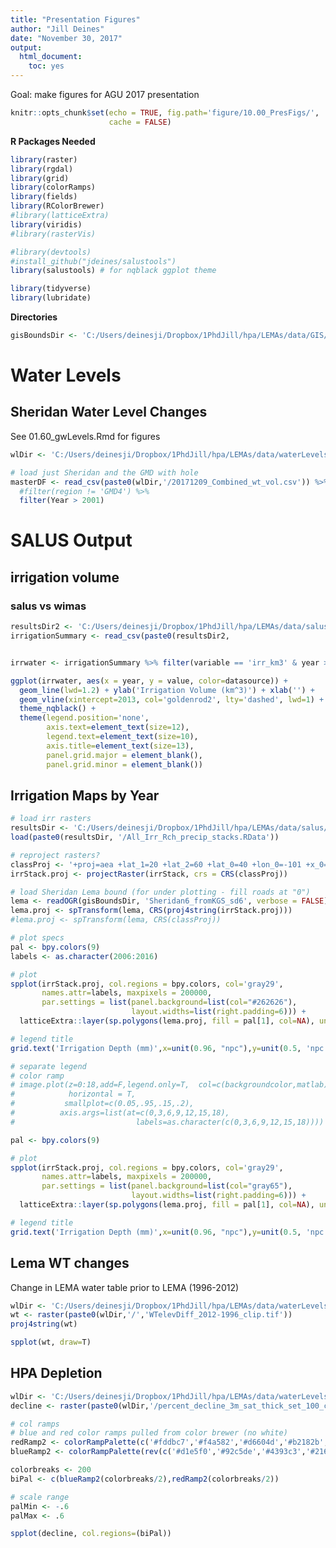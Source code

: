 ```yaml
---
title: "Presentation Figures"
author: "Jill Deines"
date: "November 30, 2017"
output: 
  html_document:
    toc: yes
---
```


Goal: make figures for AGU 2017 presentation

```r
knitr::opts_chunk$set(echo = TRUE, fig.path='figure/10.00_PresFigs/',
                      cache = FALSE)
```

**R Packages Needed**

```r
library(raster)
library(rgdal)
library(grid)
library(colorRamps)
library(fields)
library(RColorBrewer)
#library(latticeExtra)
library(viridis)
#library(rasterVis)

#library(devtools)
#install_github("jdeines/salustools")
library(salustools) # for nqblack ggplot theme

library(tidyverse)
library(lubridate)
```

**Directories**

```r
gisBoundsDir <- 'C:/Users/deinesji/Dropbox/1PhdJill/hpa/LEMAs/data/GIS/boundaries' 
```

# Water Levels

## Sheridan Water Level Changes
See 01.60_gwLevels.Rmd for figures

```r
wlDir <- 'C:/Users/deinesji/Dropbox/1PhdJill/hpa/LEMAs/data/waterLevels_Haacker'

# load just Sheridan and the GMD with hole
masterDF <- read_csv(paste0(wlDir,'/20171209_Combined_wt_vol.csv')) %>%
  #filter(region != 'GMD4') %>%
  filter(Year > 2001) 
```

# SALUS Output

## irrigation volume

### salus vs wimas

```r

resultsDir2 <- 'C:/Users/deinesji/Dropbox/1PhdJill/hpa/LEMAs/data/salus/experiments/5_LEMA_hist_fixed_v03/results'
irrigationSummary <- read_csv(paste0(resultsDir2,                                     '/irrigationSummary_salus_wimas_aim.csv'))


irrwater <- irrigationSummary %>% filter(variable == 'irr_km3' & year >= 2006)

ggplot(irrwater, aes(x = year, y = value, color=datasource)) +
  geom_line(lwd=1.2) + ylab('Irrigation Volume (km^3)') + xlab('') +
  geom_vline(xintercept=2013, col='goldenrod2', lty='dashed', lwd=1) +
  theme_nqblack() + 
  theme(legend.position='none',
        axis.text=element_text(size=12),
        legend.text=element_text(size=10),
        axis.title=element_text(size=13),
        panel.grid.major = element_blank(),
        panel.grid.minor = element_blank())
```

## Irrigation Maps by Year

```r
# load irr rasters
resultsDir <- 'C:/Users/deinesji/Dropbox/1PhdJill/hpa/LEMAs/data/salus/experiments/5_LEMA_hist_fixed_v03/results/maps'
load(paste0(resultsDir, '/All_Irr_Rch_precip_stacks.RData'))

# reproject rasters?
classProj <- '+proj=aea +lat_1=20 +lat_2=60 +lat_0=40 +lon_0=-101 +x_0=0 +y_0=0 +datum=NAD83 +units=m +no_defs +ellps=GRS80 +towgs84=0,0,0'
irrStack.proj <- projectRaster(irrStack, crs = CRS(classProj))

# load Sheridan Lema bound (for under plotting - fill roads at "0")
lema <- readOGR(gisBoundsDir, 'Sheridan6_fromKGS_sd6', verbose = FALSE)
lema.proj <- spTransform(lema, CRS(proj4string(irrStack.proj)))
#lema.proj <- spTransform(lema, CRS(classProj))

# plot specs
pal <- bpy.colors(9)
labels <- as.character(2006:2016)

# plot
spplot(irrStack.proj, col.regions = bpy.colors, col='gray29',
       names.attr=labels, maxpixels = 200000,
       par.settings = list(panel.background=list(col="#262626"),
                           layout.widths=list(right.padding=6))) +
  latticeExtra::layer(sp.polygons(lema.proj, fill = pal[1], col=NA), under=T)

# legend title
grid.text('Irrigation Depth (mm)',x=unit(0.96, "npc"),y=unit(0.5, 'npc'), rot=-90)

# separate legend
# color ramp
# image.plot(z=0:18,add=F,legend.only=T,  col=c(backgroundcolor,matlab), 
#            horizontal = T,
#           smallplot=c(0.05,.95,.15,.2), 
#          axis.args=list(at=c(0,3,6,9,12,15,18), 
#                           labels=as.character(c(0,3,6,9,12,15,18))))

```

```r

pal <- bpy.colors(9)

# plot
spplot(irrStack.proj, col.regions = bpy.colors, col='gray29',
       names.attr=labels, maxpixels = 200000,
       par.settings = list(panel.background=list(col="gray65"),
                           layout.widths=list(right.padding=6))) +
  latticeExtra::layer(sp.polygons(lema.proj, fill = pal[1], col=NA), under=T)

# legend title
grid.text('Irrigation Depth (mm)',x=unit(0.96, "npc"),y=unit(0.5, 'npc'), rot=-90)
```




## Lema WT changes
Change in LEMA water table prior to LEMA (1996-2012)

```r
wlDir <- 'C:/Users/deinesji/Dropbox/1PhdJill/hpa/LEMAs/data/waterLevels_Haacker'
wt <- raster(paste0(wlDir,'/','WTelevDiff_2012-1996_clip.tif'))
proj4string(wt)

spplot(wt, draw=T)
```


## HPA Depletion

```r
wlDir <- 'C:/Users/deinesji/Dropbox/1PhdJill/hpa/LEMAs/data/waterLevels_Haacker'
decline <- raster(paste0(wlDir,'/percent_decline_3m_sat_thick_set_100_clip.img'))

# col ramps
# blue and red color ramps pulled from color brewer (no white)
redRamp2 <- colorRampPalette(c('#fddbc7','#f4a582','#d6604d','#b2182b','#67001f'))
blueRamp2 <- colorRampPalette(rev(c('#d1e5f0','#92c5de','#4393c3','#2166ac','#053061')))

colorbreaks <- 200
biPal <- c(blueRamp2(colorbreaks/2),redRamp2(colorbreaks/2))

# scale range
palMin <- -.6
palMax <- .6 

spplot(decline, col.regions=(biPal))

```



